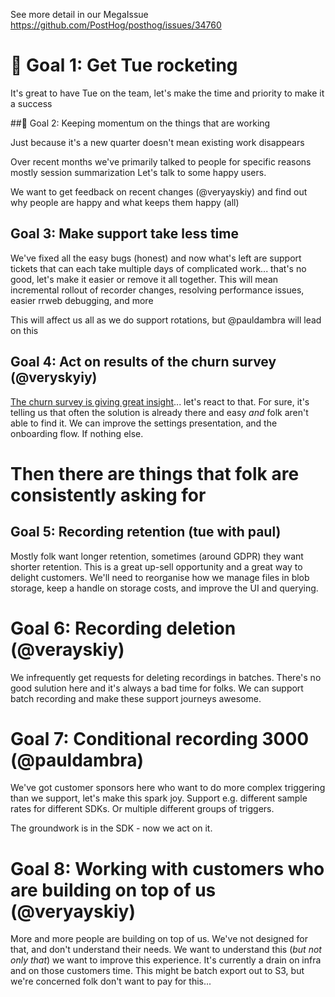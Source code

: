 See more detail in our MegaIssue https://github.com/PostHog/posthog/issues/34760

# 🚀 Goal 1: Get Tue rocketing

It's great to have Tue on the team, let's make the time and priority to make it a success


##🚀 Goal 2: Keeping momentum on the things that are working

Just because it's a new quarter doesn't mean existing work disappears

Over recent months we've primarily talked to people for specific reasons mostly session summarization
Let's talk to some happy users.

We want to get feedback on recent changes (@veryayskiy) and find out why people are happy and what keeps them happy (all)

## Goal 3: Make support take less time

We've fixed all the easy bugs (honest) and now what's left are support tickets that can each take multiple days of complicated work... that's no good, let's make it easier or remove it all together. This will mean incremental rollout of recorder changes, resolving performance issues, easier rrweb debugging, and more

This will affect us all as we do support rotations, but @pauldambra will lead on this

## Goal 4: Act on results of the churn survey (@veryskyiy)

[The churn survey is giving great insight](https://github.com/PostHog/product-internal/pull/802 )... let's react to that. For sure, it's telling us that often the solution is already there and easy _and_ folk aren't able to find it. We can improve the settings presentation, and the onboarding flow. If nothing else.

# Then there are things that folk are consistently asking for 

## Goal 5: Recording retention (tue with paul)

Mostly folk want longer retention, sometimes (around GDPR) they want shorter retention. This is a great up-sell opportunity and a great way to delight customers. We'll need to reorganise how we manage files in blob storage, keep a handle on storage costs, and improve the UI and querying.

# Goal 6: Recording deletion (@verayskiy)

We infrequently get requests for deleting recordings in batches. There's no good sulution here and it's always a bad time for folks. We can support batch recording and make these support journeys awesome.
    
# Goal 7: Conditional recording 3000 (@pauldambra)

We've got customer sponsors here who want to do more complex triggering than we support, let's make this spark joy. Support e.g. different sample rates for different SDKs. Or multiple different groups of triggers.

The groundwork is in the SDK - now we act on it.

# Goal 8: Working with customers who are building on top of us (@veryayskiy)

More and more people are building on top of us. We've not designed for that, and don't understand their needs. We want to understand this (_but not only that_) we want to improve this experience. It's currently a drain on infra and on those customers time. This might be batch export out to S3, but we're concerned folk don't want to pay for this...


